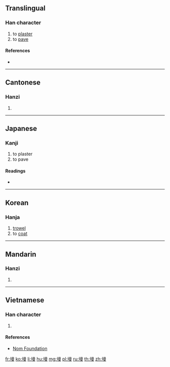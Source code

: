 {{character info/new}}
==Translingual==

===Han character===
{{Han char|rn=32|rad=土|as=11|sn=14|four=46147|canj=GAWE|ids=⿰土曼}}

# to [[plaster]]
# to [[pave]]

====References====
* {{Han ref|kx=0237.130|dkj=05405|dj=0475.200|hdz=10480.050|uh=5881|ud=22657|bh=E15B|bd=57691}}

----

==Cantonese==

===Hanzi===
{{yue-hanzi|jyut=|y=maan6}}

# {{defn|lang=yue|sort=土11}}

----

==Japanese==

===Kanji===
{{ja-kanji|grade=|rs=土11}}

# to plaster
# to pave

====Readings====
* {{ja-readings|on=[[ばん]] (ban), [[まん]] (man)|kun=[[こて]] (kote)}}

----

==Korean==

===Hanja===
{{ko-hanja|hangeul=만|rv=man|mr=man}}

# [[trowel]]
# to [[coat]]

----

==Mandarin==

===Hanzi===
{{cmn-hanzi|pin=[[màn]] ([[man4]])|wg=man<sup>4</sup>}}

# {{defn|lang=cmn|sort=土11}}

----

==Vietnamese==

===Han character===
{{vi-hantu|[[mặn]], [[mạn]]|rs=土11}}

# {{defn|lang=vi|sort=土11}}

====References====
* [http://nomfoundation.org/common/nom_details.php?codepoint=5881 Nom Foundation]

[[fr:墁]]
[[ko:墁]]
[[li:墁]]
[[hu:墁]]
[[mg:墁]]
[[pl:墁]]
[[ru:墁]]
[[th:墁]]
[[zh:墁]]